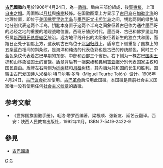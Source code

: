 {{Infobox coat of arms
|name             = 古巴共和国国徽
|image            = Coat of Arms of Cuba.svg
|image_width      = 252
|middle           = 
|middle_width     = 
|middle_caption   = 
|lesser           = 
|lesser_width     = 
|lesser_caption   = 
|armiger          = {{flag|Cuba}}
|year_adopted     = 1906年4月24日
|crest            =  
|torse            = 
|shield           =  
|compartment      = 
|motto            = 
|orders           = 
|other_elements   = 
|earlier_versions = 
|use              = 
}}
'''[[古巴|古巴]]國徽'''啟用於1906年4月24日，為一[[盾徽|盾徽]]。盾由三部份組成，後豎[[束棒|束棒]]，上頂[[自由之帽|自由之帽]]。周圍飾以[[月桂|月桂]]與[[橡樹|橡樹]]枝條。在国徽图案上方显示了[[古巴岛|古巴岛]]在[[加勒比海|加勒比海]]的地理位置，即位于[[美国|美国]][[佛罗里达半岛|佛罗里达半岛]]与[[墨西哥|墨西哥]][[尤卡坦半岛|尤卡坦半岛]]之间，钥匙两侧的绿色陆地分别代表这两个半岛。钥匙本身置于这两个半岛之间象征着古巴作为通往墨西哥的必经之地的重要的地理战略位置。西班牙殖民时代，墨西哥、古巴和佛罗里达均归属[[新西班牙总督辖区|新西班牙总督辖区]]统治。远方地平线升出的太阳象征着新生的独立共和国，而旭日正处于钥匙上方，这表明古巴岛位于[[北回归线|北回归线]]上。盾章左下侧重复了国旗上的五条蓝白相间的斜条纹，是海洋和纯洁的代表色彩也是古巴的传统颜色，同时三个蓝色条纹代表着古巴早期的东部、中部和西部三个省份。右下侧为一棵古巴[[国树|国树]][[王棕|王棕]]和山林象征国土的富饶。盾章背后有一捆[[束棒|束棒]]和[[弗利吉亚帽|弗利吉亚帽]]分别代表国家主权和国民自由。盾牌左右两侧为[[栎树|栎树]]枝和[[月桂|月桂]]树枝，其内涵为共和国的长生和胜利。国徽由古巴爱国诗人米格尔·特乌尔韦·多隆（Miguel Teurbe Tolón）设计。1906年4月24日，[[古巴议会|古巴议会]]批准使用。[[古巴革命|古巴革命]]后沿用此国徽。本国徽是目前社会主义国家唯一没有使用任何[[社会主义纹章|社会主义纹章]]的盾徽。

== 参考文献 ==
* 《世界国旗国徽手册》，毛洛·塔罗西编著，梁根顺、张新友、延艺云翻译。西安：陕西人民教育出版社，1992年11月。ISBN 7-5419-2422-9

== 參見 ==
* [[古巴國旗|古巴國旗]]

{{美洲題目|国徽}}

[[Category:古巴國家象徵|G]]
[[Category:國徽|G]]
